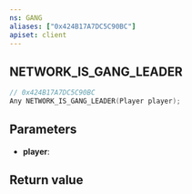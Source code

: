 ```yaml
---
ns: GANG
aliases: ["0x424B17A7DC5C90BC"]
apiset: client
---
```

## NETWORK_IS_GANG_LEADER

```c
// 0x424B17A7DC5C90BC
Any NETWORK_IS_GANG_LEADER(Player player);
```


## Parameters
* **player**:

## Return value